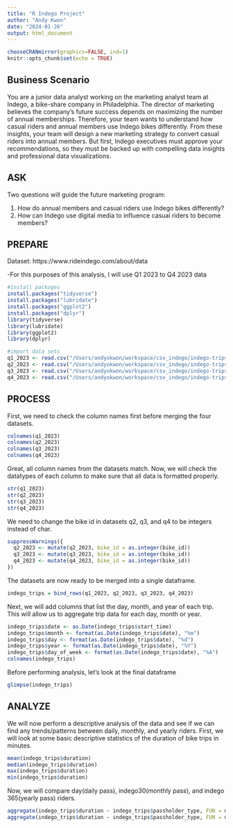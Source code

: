 ```yaml
---
title: "R Indego Project"
author: "Andy Kwon"
date: "2024-01-26"
output: html_document
---
```


```r
chooseCRANmirror(graphics=FALSE, ind=1)
knitr::opts_chunk$set(echo = TRUE)
```

## Business Scenario
You are a junior data analyst working on the marketing analyst team at Indego, a bike-share
company in Philadelphia. The director of marketing believes the company’s future success
depends on maximizing the number of annual memberships. Therefore, your team wants to
understand how casual riders and annual members use Indego bikes differently. From these
insights, your team will design a new marketing strategy to convert casual riders into annual
members. But first, Indego executives must approve your recommendations, so they must be
backed up with compelling data insights and professional data visualizations.

## ASK
Two questions will guide the future marketing program:

1. How do annual members and casual riders use Indego bikes differently?
2. How can Indego use digital media to influence casual riders to become members?

## PREPARE

Dataset: https://www.rideindego.com/about/data

  -For this purposes of this analysis, I will use Q1 2023 to Q4 2023 data

```r
#install packages
install.packages("tidyverse")
install.packages("lubridate")
install.packages("ggplot2")
install.packages("dplyr")
library(tidyverse)
library(lubridate)
library(ggplot2)
library(dplyr)
```

```r
#import data sets
q1_2023 <- read.csv("/Users/andyokwon/workspace/csv_indego/indego-trips-2023-q1.csv")
q2_2023 <- read.csv("/Users/andyokwon/workspace/csv_indego/indego-trips-2023-q2.csv")
q3_2023 <- read.csv("/Users/andyokwon/workspace/csv_indego/indego-trips-2023-q3.csv")
q4_2023 <- read.csv("/Users/andyokwon/workspace/csv_indego/indego-trips-2023-q4.csv")
```

## PROCESS
First, we need to check the column names first before merging the four datasets. 
```r
colnames(q1_2023)
colnames(q2_2023)
colnames(q3_2023)
colnames(q4_2023)
```

Great, all column names from the datasets match. Now, we will check the datatypes of each column to make sure that all data is formatted properly. 
```r
str(q1_2023)
str(q2_2023)
str(q3_2023)
str(q4_2023)
```

We need to change the bike id in datasets q2, q3, and q4 to be integers instead of char.
```r
suppressWarnings({
  q2_2023 <- mutate(q2_2023, bike_id = as.integer(bike_id))
  q3_2023 <- mutate(q3_2023, bike_id = as.integer(bike_id))
  q4_2023 <- mutate(q4_2023, bike_id = as.integer(bike_id))
})
```

The datasets are now ready to be merged into a single dataframe.
```r
indego_trips = bind_rows(q1_2023, q2_2023, q3_2023, q4_2023)
```

Next, we will add columns that list the day, month, and year of each trip. This will allow us to aggregate trip data for each day, month or year.
```r
indego_trips$date <- as.Date(indego_trips$start_time)
indego_trips$month <- format(as.Date(indego_trips$date), "%m")
indego_trips$day <- format(as.Date(indego_trips$date), "%d")
indego_trips$year <- format(as.Date(indego_trips$date), "%Y")
indego_trips$day_of_week <- format(as.Date(indego_trips$date), "%A")
colnames(indego_trips)
```

Before performing analysis, let's look at the final dataframe
```r
glimpse(indego_trips)
```

## ANALYZE
We will now perform a descriptive analysis of the data and see if we can find
any trends/patterns between daily, monthly, and yearly riders. First, we will look at some basic descriptive statistics of the duration of bike trips in minutes.
```r
mean(indego_trips$duration)
median(indego_trips$duration)
max(indego_trips$duration)
min(indego_trips$duration)
```

Now, we will compare day(daily pass), indego30(monthly pass), and indego 365(yearly pass) riders. 
```r
aggregate(indego_trips$duration ~ indego_trips$passholder_type, FUN = mean)
aggregate(indego_trips$duration ~ indego_trips$passholder_type, FUN = median)
```

